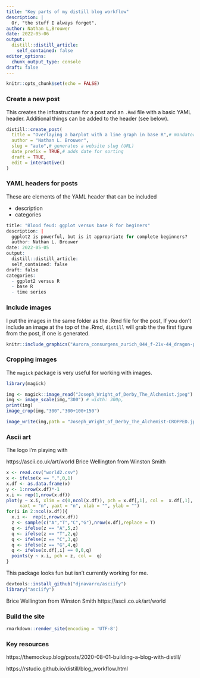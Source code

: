 ```yaml
---
title: "Key parts of my distill blog workflow"
description: |
  Or, "the stuff I always forget".
author: Nathan L,Brouwer
date: 2022-05-06
output:
  distill::distill_article:
    self_contained: false
editor_options: 
  chunk_output_type: console
draft: false
---
```



```r
knitr::opts_chunk$set(echo = FALSE)
```


### Create a new post

This creates the infrastructure for a post and an `.Rmd` file with a basic YAML header. Additional things can be added to the header (see below).


```r
distill::create_post(
  title = "Overlaying a barplot with a line graph in base R",# mandatory
  author = "Nathan L. Brouwer",
  slug = "auto",# generates a website slug (URL)
  date_prefix = TRUE,# adds date for sorting
  draft = TRUE,
  edit = interactive()
)
```


### YAML headers for posts

These are elements of the YAML header that can be included

* description
* categories

```r
title: "Blood feud: ggplot versus base R for beginers"
description: |
  ggplot2 is powerful, but is it appropriate for complete beginners?
  author: Nathan L. Brouwer
date: 2022-05-05
output:
  distill::distill_article:
  self_contained: false
draft: false
categories:
  - ggplot2 versus R
  - base R
  - time series
```


### Include images

I put the images in the same folder as the .Rmd file for the post, If you don't include an image at the top of the .Rmd, `distill` will grab the the first figure from the post, if one is generated.

```r
knitr::include_graphics("Aurora_consurgens_zurich_044_f-21v-44_dragon-pot.jpeg")
```


### Cropping images

The `magick` package is very useful for working with images.


```r
library(magick)

img <- magick::image_read("Joseph_Wright_of_Derby_The_Alchemist.jpeg")
img <- image_scale(img,"300") # width: 300p,
print(img)
image_crop(img,"300","300+100+150")

image_write(img,path = "Joseph_Wright_of_Derby_The_Alchemist-CROPPED.jpeg")
```


### Ascii art

The logo I'm playing with 

https://ascii.co.uk/art/world
Brice Wellington from Winston Smith

```r
x <- read.csv("world2.csv")
x <- ifelse(x == ".",0,1)
x.df <- as.data.frame(x)
y <- 1:nrow(x.df)*-1
x.i <- rep(1,nrow(x.df))
plot(y ~ x.i, xlim = c(0,ncol(x.df)), pch = x.df[,1], col =  x.df[,1],
     xaxt = "n", yaxt = "n", xlab = "", ylab = "")
for(i in 2:ncol(x.df)){
  x.i <-  rep(i,nrow(x.df))
  z <- sample(c("A","T","C","G"),nrow(x.df),replace = T)
  q <- ifelse(z == "A",5,z)
  q <- ifelse(z == "T",2,q)
  q <- ifelse(z == "C",3,q)
  q <- ifelse(z == "G",4,q)
  q <- ifelse(x.df[,i] == 0,0,q)
  points(y ~ x.i, pch = z, col =  q)
}

```


This package looks fun but isn't currently working for me. 

```r
devtools::install_github("djnavarro/asciify")
library("asciify")
```




Brice Wellington from Winston Smith
https://ascii.co.uk/art/world


### Build the site

```r
rmarkdown::render_site(encoding = 'UTF-8')
```


### Key resources

https://themockup.blog/posts/2020-08-01-building-a-blog-with-distill/

https://rstudio.github.io/distill/blog_workflow.html
